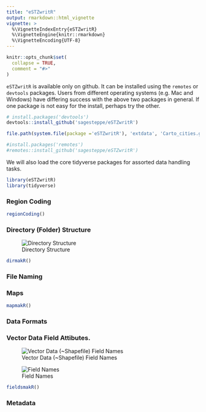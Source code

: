 ```yaml
---
title: "eSTZwritR"
output: rmarkdown::html_vignette
vignette: >
  %\VignetteIndexEntry{eSTZwritR}
  %\VignetteEngine{knitr::rmarkdown}
  %\VignetteEncoding{UTF-8}
---
```


```r
knitr::opts_chunk$set(
  collapse = TRUE,
  comment = "#>"
)
```

`eSTZwritR` is available only on github. 
It can be installed using the `remotes` or `devtools` packages. 
Users from different operating systems (e.g. Mac and Windows) have differing success with the above two packages in general. 
If one package is not easy for the install, perhaps try the other. 

```r
# install.packages('devtools')
devtools::install_github('sagesteppe/eSTZwritR')

file.path(system.file(package ='eSTZwritR'), 'extdata', 'Carto_cities.gpkg')

#install.packages('remotes') 
#remotes::install_github('sagesteppe/eSTZwritR')
```

We will also load the core tidyverse packages for assorted data handling tasks. 
```r
library(eSTZwritR)
library(tidyverse)
```

### Region Coding

```r
regionCoding()
```

### Directory (Folder) Structure

![Directory Structure](./images/DirectoryStructure.png)
```r
dirmakR()
```


### File Naming 


### Maps 

```r
mapmakR()
```


### Data Formats 

### Vector Data Field Attibutes. 

![Vector Data (~Shapefile) Field Names](./images/FieldNames.png)

![Field Names](./images/FieldNames_Variables.png)

```r
fieldsmakR()
```

### Metadata 
